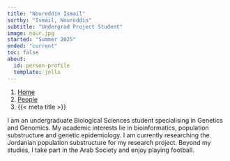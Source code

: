 ```yaml
---
title: "Noureddin Ismail"
sortby: "Ismail, Noureddin"
subtitle: "Undergrad Project Student"
image: nour.jpg 
started: "Summer 2025"
ended: "current"
toc: false
about:
  id: person-profile
  template: jolla
---
```

  
```{=html}
<nav aria-label="breadcrumb">
  <ol class="breadcrumb">
  <li class="breadcrumb-item"><a href="../../index.html">Home</a></li>
  <li class="breadcrumb-item"><a href="../../labmembers.html">People</a></li>
  <!-- <li class="breadcrumb-item active">Alumni</li> -->
  <li class="breadcrumb-item active" aria-current="page">{{< meta title >}}</li>
  </ol>
  </nav>
```

:::{#person-profile}

I am an undergraduate Biological Sciences student specialising in Genetics and Genomics. My academic interests lie in bioinformatics, population substructure and genetic epidemiology. I am currently researching the Jordanian population substructure for my research project. Beyond my studies, I take part in the Arab Society and enjoy playing football.
:::
